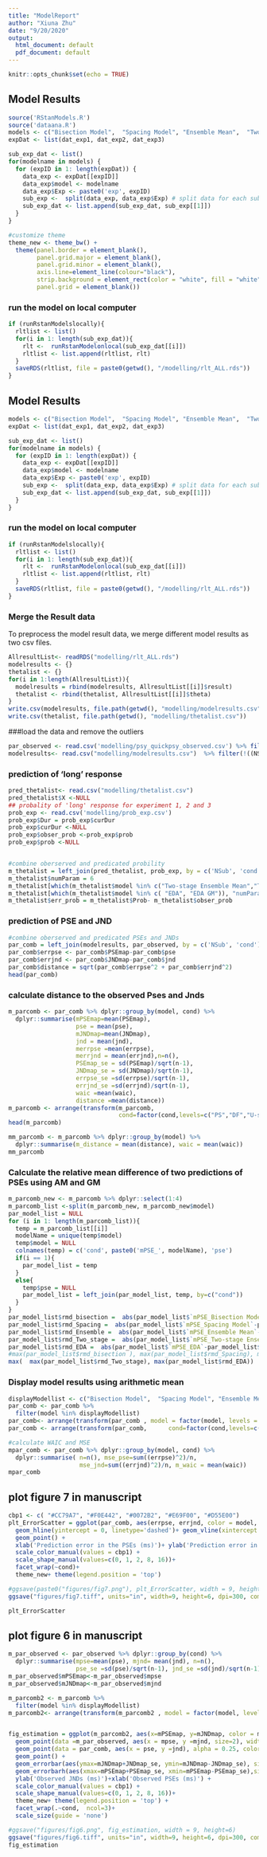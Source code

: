 ```yaml
---
title: "ModelReport"
author: "Xiuna Zhu"
date: "9/20/2020"
output:
  html_document: default
  pdf_document: default
---
```


```r
knitr::opts_chunk$set(echo = TRUE)
```
## Model Results
```r
source('RStanModels.R')
source('dataana.R') 
models <- c("Bisection Model",  "Spacing Model", "Ensemble Mean",  "Two-stage Ensemble Mean", "EDA", "Bisection Model GM",  "Spacing Model GM", "Ensemble Mean GM",  "Two-stage Ensemble Mean GM", "EDA GM") 
expDat <- list(dat_exp1, dat_exp2, dat_exp3)

sub_exp_dat <- list()
for(modelname in models) {
  for (expID in 1: length(expDat)) {
    data_exp <- expDat[[expID]]
    data_exp$model <- modelname
    data_exp$Exp <- paste0('exp', expID)
    sub_exp <-  split(data_exp, data_exp$Exp) # split data for each subject
    sub_exp_dat <- list.append(sub_exp_dat, sub_exp[[1]])
  }
}
```

```r
#customize theme
theme_new <- theme_bw() + 
  theme(panel.border = element_blank(), 
        panel.grid.major = element_blank(),
        panel.grid.minor = element_blank(), 
        axis.line=element_line(colour="black"),
        strip.background = element_rect(color = "white", fill = "white"),
        panel.grid = element_blank())
```

### run the model on local computer

```r
if (runRstanModelslocally){
  rltlist <- list()
  for(i in 1: length(sub_exp_dat)){
    rlt <-  runRstanModelonlocal(sub_exp_dat[[i]])
    rltlist <- list.append(rltlist, rlt)
  }
  saveRDS(rltlist, file = paste0(getwd(), "/modelling/rlt_ALL.rds"))
}
```

## Model Results
```r
models <- c("Bisection Model",  "Spacing Model", "Ensemble Mean",  "Two-stage Ensemble Mean", "EDA", "Bisection Model GM",  "Spacing Model GM", "Ensemble Mean GM",  "Two-stage Ensemble Mean GM", "EDA GM") 
expDat <- list(dat_exp1, dat_exp2, dat_exp3)
```

```r
sub_exp_dat <- list()
for(modelname in models) {
  for (expID in 1: length(expDat)) {
    data_exp <- expDat[[expID]]
    data_exp$model <- modelname
    data_exp$Exp <- paste0('exp', expID)
    sub_exp <-  split(data_exp, data_exp$Exp) # split data for each subject
    sub_exp_dat <- list.append(sub_exp_dat, sub_exp[[1]])
  }
}
```


### run the model on local computer

```r
if (runRstanModelslocally){
  rltlist <- list()
  for(i in 1: length(sub_exp_dat)){
    rlt <-  runRstanModelonlocal(sub_exp_dat[[i]])
    rltlist <- list.append(rltlist, rlt)
  }
  saveRDS(rltlist, file = paste0(getwd(), "/modelling/rlt_ALL.rds"))
}
```


### Merge the Result data 
To preprocess the model result data, we merge different model results as two csv files.

```r
AllresultList<- readRDS("modelling/rlt_ALL.rds") 
modelresults <- {}
thetalist <- {}
for(i in 1:length(AllresultList)){
  modelresults = rbind(modelresults, AllresultList[[i]]$result) 
  thetalist <- rbind(thetalist, AllresultList[[i]]$theta)
}
write.csv(modelresults, file.path(getwd(), "modelling/modelresults.csv"))
write.csv(thetalist, file.path(getwd(), "modelling/thetalist.csv"))
```

###load the data and remove the outliers

```r
par_observed <- read.csv('modelling/psy_quickpsy_observed.csv') %>% filter(!((NSub == 10|NSub == 6) & (cond == 'AF'| cond =='DF')))%>% filter(!((NSub == 1) & (cond == 'PS'| cond =='NS')))
modelresults<- read.csv("modelling/modelresults.csv")  %>% filter(!((NSub == 10|NSub == 6) & (cond == 'AF'| cond =='DF')))%>% filter(!((NSub == 1) & (cond == 'PS'| cond =='NS')))
```


### prediction of 'long' response

```r
pred_thetalist<- read.csv("modelling/thetalist.csv") 
pred_thetalist$X <-NULL
## probality of 'long' response for experiment 1, 2 and 3 
prob_exp <- read.csv('modelling/prob_exp.csv')
prob_exp$Dur = prob_exp$curDur
prob_exp$curDur <-NULL
prob_exp$obser_prob <-prob_exp$prob 
prob_exp$prob <-NULL


#combine oberserved and predicated probility
m_thetalist = left_join(pred_thetalist, prob_exp, by = c('NSub', 'cond', 'Dur')) 
m_thetalist$numParam = 6
m_thetalist[which(m_thetalist$model %in% c("Two-stage Ensemble Mean","Two-stage Ensemble Mean GM" )), "numParam"] = 9
m_thetalist[which(m_thetalist$model %in% c( "EDA", "EDA GM")), "numParam"] = 10
m_thetalist$err_prob = m_thetalist$Prob- m_thetalist$obser_prob
```


### prediction of PSE and JND
```r
#combine oberserved and predicated PSEs and JNDs
par_comb = left_join(modelresults, par_observed, by = c('NSub', 'cond')) 
par_comb$errpse <- par_comb$PSEmap-par_comb$pse
par_comb$errjnd <- par_comb$JNDmap-par_comb$jnd
par_comb$distance = sqrt(par_comb$errpse^2 + par_comb$errjnd^2)
head(par_comb)
```



### calculate distance to the observed Pses and Jnds
```r
m_parcomb <- par_comb %>% dplyr::group_by(model, cond) %>%
  dplyr::summarise(mPSEmap=mean(PSEmap),
                   pse = mean(pse), 
                   mJNDmap=mean(JNDmap),
                   jnd = mean(jnd),
                   merrpse =mean(errpse), 
                   merrjnd = mean(errjnd),n=n(), 
                   PSEmap_se = sd(PSEmap)/sqrt(n-1), 
                   JNDmap_se = sd(JNDmap)/sqrt(n-1),
                   errpse_se =sd(errpse)/sqrt(n-1), 
                   errjnd_se =sd(errjnd)/sqrt(n-1),
                   waic =mean(waic),
                   distance =mean(distance)) 
m_parcomb <- arrange(transform(m_parcomb,
                               cond=factor(cond,levels=c("PS","DF","U-shaped","NS","AF","I T-shaped"))),cond)
head(m_parcomb)
```
```r
mm_parcomb <- m_parcomb %>% dplyr::group_by(model) %>%
  dplyr::summarise(m_distance = mean(distance), waic = mean(waic))　 
mm_parcomb
```


###  Calculate the relative mean difference of two predictions of PSEs using AM and GM

```r
m_parcomb_new <- m_parcomb %>% dplyr::select(1:4)
m_parcomb_list <-split(m_parcomb_new, m_parcomb_new$model) 
par_model_list = NULL
for (i in 1: length(m_parcomb_list)){
  temp = m_parcomb_list[[i]]
  modelName = unique(temp$model)
  temp$model = NULL
  colnames(temp) = c('cond', paste0('mPSE_', modelName), 'pse')
  if(i == 1){
    par_model_list = temp
  }
  else{
    temp$pse = NULL
    par_model_list = left_join(par_model_list, temp, by=c("cond"))
  }
}
par_model_list$rmd_bisection =  abs(par_model_list$`mPSE_Bisection Model`-par_model_list$`mPSE_Bisection Model GM`)/par_model_list$pse
par_model_list$rmd_Spacing =  abs(par_model_list$`mPSE_Spacing Model`-par_model_list$`mPSE_Spacing Model GM`)/par_model_list$pse
par_model_list$rmd_Ensemble =  abs(par_model_list$`mPSE_Ensemble Mean`-par_model_list$`mPSE_Ensemble Mean GM`)/par_model_list$pse
par_model_list$rmd_Two_stage =  abs(par_model_list$`mPSE_Two-stage Ensemble Mean`-par_model_list$`mPSE_Two-stage Ensemble Mean GM`)/par_model_list$pse
par_model_list$rmd_EDA =  abs(par_model_list$`mPSE_EDA`-par_model_list$`mPSE_EDA GM`)/par_model_list$pse
#max(par_model_list$rmd_bisection ), max(par_model_list$rmd_Spacing), max(par_model_list$rmd_Ensemble),
max(  max(par_model_list$rmd_Two_stage), max(par_model_list$rmd_EDA))
```



### Display model results using arithmetic mean
```r
displayModellist <- c("Bisection Model",  "Spacing Model", "Ensemble Mean",  "Two-stage Ensemble Mean", "EDA")
par_comb <- par_comb %>% 
  filter(model %in% displayModellist)
par_comb<- arrange(transform(par_comb , model = factor(model, levels = displayModellist)), model)
par_comb <- arrange(transform(par_comb,      cond=factor(cond,levels=c("PS","DF","U-shaped","NS","AF","I T-shaped"))),cond)
```


```r
#calculate WAIC and MSE
mpar_comb <- par_comb %>% dplyr::group_by(model, cond) %>%
  dplyr::summarise( n=n(), mse_pse=sum((errpse)^2)/n,
                    mse_jnd=sum((errjnd)^2)/n, m_waic = mean(waic))
mpar_comb
```


## plot figure 7 in manuscript

```r
cbp1 <- c( "#CC79A7", "#F0E442", "#0072B2", "#E69F00", "#D55E00")
plt_ErrorScatter = ggplot(par_comb, aes(errpse, errjnd, color = model, shape = model)) + 
  geom_hline(yintercept = 0, linetype='dashed')+ geom_vline(xintercept = 0, linetype='dashed')+ 
  geom_point() +
  xlab('Prediction error in the PSEs (ms)')+ ylab('Prediction error in the JNDs (ms)')+
  scale_color_manual(values = cbp1) +
  scale_shape_manual(values=c(0, 1, 2, 8, 16))+
  facet_wrap(~cond)+
  theme_new+ theme(legend.position = 'top')

#ggsave(paste0("figures/fig7.png"), plt_ErrorScatter, width = 9, height=6)
ggsave("figures/fig7.tiff", units="in", width=9, height=6, dpi=300, compression = 'lzw')

plt_ErrorScatter
```


## plot figure 6 in manuscript

```r
m_par_observed <- par_observed %>% dplyr::group_by(cond) %>%
  dplyr::summarise(mpse=mean(pse), mjnd= mean(jnd), n=n(), 
                   pse_se =sd(pse)/sqrt(n-1), jnd_se =sd(jnd)/sqrt(n-1)) 
m_par_observed$mPSEmap<-m_par_observed$mpse 
m_par_observed$mJNDmap<-m_par_observed$mjnd 
```

```r

m_parcomb2 <- m_parcomb %>% 
  filter(model %in% displayModellist)
m_parcomb2<- arrange(transform(m_parcomb2 , model = factor(model, levels = displayModellist)), model)


fig_estimation = ggplot(m_parcomb2, aes(x=mPSEmap, y=mJNDmap, color = model, shape = model)) + 
  geom_point(data =m_par_observed, aes(x = mpse, y =mjnd, size=2), width =2, shape =16, alpha = 0.5,  color = 'black') +
  geom_point(data = par_comb, aes(x = pse, y =jnd), alpha = 0.25, color = 'lightgray', shape=16) +
  geom_point() +
  geom_errorbar(aes(ymax=mJNDmap+JNDmap_se, ymin=mJNDmap-JNDmap_se), size=0.6)+
  geom_errorbarh(aes(xmax=mPSEmap+PSEmap_se, xmin=mPSEmap-PSEmap_se),size=0.6)+
  ylab('Observed JNDs (ms)')+xlab('Observed PSEs (ms)') +
  scale_color_manual(values = cbp1) +
  scale_shape_manual(values=c(0, 1, 2, 8, 16))+
  theme_new+ theme(legend.position = 'top') + 
  facet_wrap(.~cond,  ncol=3)+
  scale_size(guide = 'none')

#ggsave("figures/fig6.png", fig_estimation, width = 9, height=6)
ggsave("figures/fig6.tiff", units="in", width=9, height=6, dpi=300, compression = 'lzw')
fig_estimation

```



